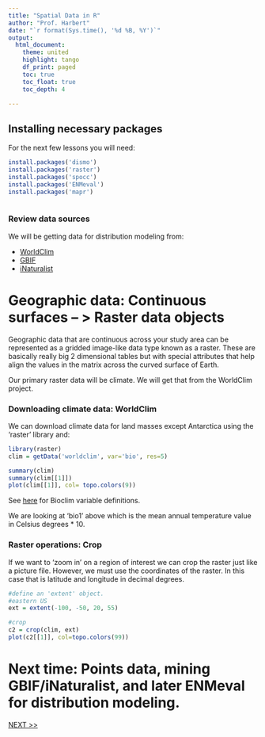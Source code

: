 ```yaml
---
title: "Spatial Data in R"
author: "Prof. Harbert"
date: "`r format(Sys.time(), '%d %B, %Y')`"
output: 
  html_document:
    theme: united
    highlight: tango
    df_print: paged
    toc: true
    toc_float: true
    toc_depth: 4
  
---
```


## Installing necessary packages

For the next few lessons you will need:

```r
install.packages('dismo') 
install.packages('raster')
install.packages('spocc')
install.packages('ENMeval')
install.packages('mapr')



```

### Review data sources

We will be getting data for distribution modeling from:

+ [WorldClim](https://www.worldclim.org)
+ [GBIF](https://www.gbif.org)
+ [iNaturalist](https://www.inaturalist.org)

# Geographic data: Continuous surfaces -- > Raster data objects

Geographic data that are continuous across your study area can be represented as a gridded image-like data type known as a raster. These are basically really big 2 dimensional tables but with special attributes that help align the values in the matrix across the curved surface of Earth.

Our primary raster data will be climate. We will get that from the WorldClim project.

### Downloading climate data: WorldClim

We can download climate data for land masses except Antarctica using the 'raster' library and:

```r
library(raster)
clim = getData('worldclim', var='bio', res=5)

summary(clim)
summary(clim[[1]])
plot(clim[[1]], col= topo.colors(9))
```

See [here](https://www.worldclim.org/bioclim) for Bioclim variable definitions.

We are looking at 'bio1' above which is the mean annual temperature value in Celsius degrees * 10.

### Raster operations: Crop

If we want to 'zoom in' on a region of interest we can crop the raster just like a picture file. However, we must use the coordinates of the raster. In this case that is latitude and longitude in decimal degrees.

```r

#define an 'extent' object.
#eastern US
ext = extent(-100, -50, 20, 55)

#crop
c2 = crop(clim, ext)
plot(c2[[1]], col=topo.colors(99))

```


# Next time: Points data, mining GBIF/iNaturalist, and later ENMeval for distribution modeling.

[NEXT >>](https://rsh249.github.io/semester-biology/ENM/primary_biodiv.html)
